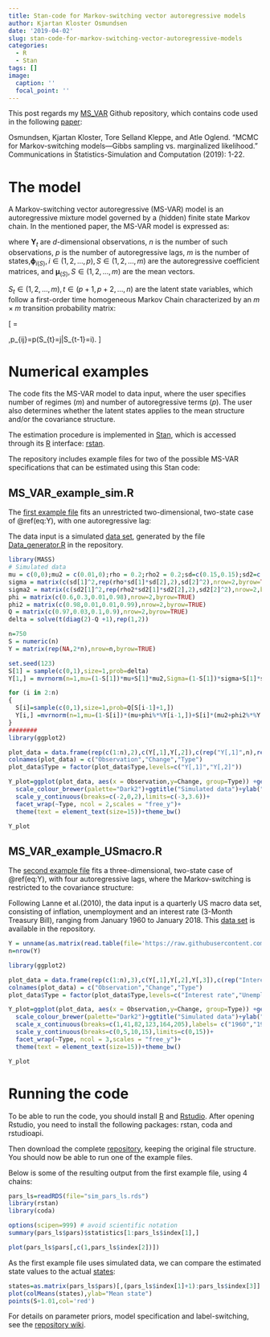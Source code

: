 ---
title: Stan-code for Markov-switching vector autoregressive models
author: Kjartan Kloster Osmundsen
date: '2019-04-02'
slug: stan-code-for-markov-switching-vector-autoregressive-models
categories:
  - R
  - Stan
tags: []
image:
  caption: ''
  focal_point: ''
---

This post regards my [MS_VAR](https://github.com/kjartako/MS_VAR) Github repository, which contains code used in the following [paper](https://www.tandfonline.com/doi/full/10.1080/03610918.2019.1565580):

Osmundsen, Kjartan Kloster, Tore Selland Kleppe, and Atle Oglend. "MCMC for Markov-switching models—Gibbs sampling vs. marginalized likelihood." Communications in Statistics-Simulation and Computation (2019): 1-22.

# The model

A Markov-switching vector autoregressive (MS-VAR) model is an autoregressive mixture model governed by a (hidden) finite state Markov chain. In the mentioned paper, the MS-VAR model is expressed as:

\begin{equation}
\boldsymbol{Y}_{t} =\left[\sum_{i=1}^p {\boldsymbol{\phi}_i}_{(S_{t})}\boldsymbol{Y}_{t-i} \right]+\boldsymbol{\mu}_{(S_{t})}+\boldsymbol{\epsilon}_{t},\qquad\boldsymbol{\epsilon}_{t}\sim\mathcal{N}\left(\boldsymbol{0},\boldsymbol{\Sigma}_{(S_{t})}\right),\qquad\boldsymbol{Y}_{t}\in\mathbb{R}^{d},
(\#eq:Y)
\end{equation}
where $\boldsymbol{Y}_{t}$ are $d$-dimensional observations, $n$ is the number of such observations, $p$ is the number of autoregressive lags, $m$ is the number of states,${\boldsymbol{\phi}_i}_{(S)},i\in(1,2,\dots,p),S\in(1,2,\dots,m)$ are the autoregressive
coefficient matrices, and $\boldsymbol{\mu}_{(S)},S\in(1,2,\dots,m)$
are the mean vectors.

$S_{t}\in(1,2,\dots,m),t\in(p+1,p+2,\dots,n)$ are
the latent state variables, which follow a first-order time homogeneous
Markov Chain characterized by an $m \times m$ transition probability matrix: 

\[
\boldsymbol{Q}=\begin{bmatrix}p_{11} & \dots & p_{1m}\\
\vdots & \vdots & \vdots\\
p_{m1} & \dots & p_{mm}
\end{bmatrix},\qquad p_{ij}=p(S_{t}=j|S_{t-1}=i).
\]

# Numerical examples

The code fits the MS-VAR model to data input, where the user specifies number of regimes ($m$) and number of autoregressive terms ($p$). The user also determines whether the latent states applies to the mean structure and/or the covariance structure.

The estimation procedure is implemented in [Stan](https://mc-stan.org/), which is accessed through its [R](https://www.r-project.org/) interface: [rstan](https://mc-stan.org/users/interfaces/rstan).

The repository includes example files for two of the possible MS-VAR specifications that can be estimated using this Stan code:  

## MS_VAR_example_sim.R
The [first example file](https://github.com/kjartako/MS_VAR/blob/master/MS_VAR/MS_VAR_example_sim.R) fits an unrestricted two-dimensional, two-state case of \@ref(eq:Y), with one autoregressive lag:

\begin{equation}
\boldsymbol{Y}_{t} ={\boldsymbol{\phi}_1}_{(S_{t})}\boldsymbol{Y}_{t-1} +\boldsymbol{\mu}_{(S_{t})}+\boldsymbol{\epsilon}_{t},\qquad\boldsymbol{\epsilon}_{t}\sim\mathcal{N}\left(\boldsymbol{0},\boldsymbol{\Sigma}_{(S_{t})}\right),\qquad\boldsymbol{Y}_{t}\in\mathbb{R}^{2}.
\end{equation}

The data input is a simulated [data set](https://github.com/kjartako/MS_VAR/blob/master/MS_VAR/Data/Y_750.txt), generated by the file [Data_generator.R](https://github.com/kjartako/MS_VAR/blob/master/MS_VAR/Data/Data_generator.R) in the repository.

```{r sim,echo=FALSE}
library(MASS)
# Simulated data
mu = c(0,0);mu2 = c(0.01,0);rho = 0.2;rho2 = 0.2;sd=c(0.15,0.15);sd2=c(0.3,0.25)
sigma = matrix(c(sd[1]^2,rep(rho*sd[1]*sd[2],2),sd[2]^2),nrow=2,byrow=TRUE)
sigma2 = matrix(c(sd2[1]^2,rep(rho2*sd2[1]*sd2[2],2),sd2[2]^2),nrow=2,byrow=TRUE)
phi = matrix(c(0.6,0.3,0.01,0.98),nrow=2,byrow=TRUE)
phi2 = matrix(c(0.98,0.01,0.01,0.99),nrow=2,byrow=TRUE)
Q = matrix(c(0.97,0.03,0.1,0.9),nrow=2,byrow=TRUE)
delta = solve(t(diag(2)-Q +1),rep(1,2))

n=750
S = numeric(n)
Y = matrix(rep(NA,2*n),nrow=n,byrow=TRUE)

set.seed(123)
S[1] = sample(c(0,1),size=1,prob=delta)
Y[1,] = mvrnorm(n=1,mu=(1-S[1])*mu+S[1]*mu2,Sigma=(1-S[1])*sigma+S[1]*sigma2)

for (i in 2:n)
{
  S[i]=sample(c(0,1),size=1,prob=Q[S[i-1]+1,])
  Y[i,] =mvrnorm(n=1,mu=(1-S[i])*(mu+phi%*%Y[i-1,])+S[i]*(mu2+phi2%*%Y[i-1,]),Sigma=(sigma*(1-S[i])+sigma2*S[i]))
}
########
library(ggplot2)

plot_data = data.frame(rep(c(1:n),2),c(Y[,1],Y[,2]),c(rep("Y[,1]",n),rep("Y[,2]",n)))
colnames(plot_data) = c("Observation","Change","Type")
plot_data$Type = factor(plot_data$Type,levels=c("Y[,1]","Y[,2]"))

Y_plot=ggplot(plot_data, aes(x = Observation,y=Change, group=Type)) +geom_line(size=1)+
  scale_colour_brewer(palette="Dark2")+ggtitle("Simulated data")+ylab("")+
  scale_y_continuous(breaks=c(-2,0,2),limits=c(-3,3.6))+
  facet_wrap(~Type, ncol = 2,scales = "free_y")+
  theme(text = element_text(size=15))+theme_bw()

Y_plot
```


## MS_VAR_example_USmacro.R
The [second example file](https://github.com/kjartako/MS_VAR/blob/master/MS_VAR/MS_VAR_example_USmacro.R) fits a three-dimensional, two-state case of \@ref(eq:Y), with four autoregressive lags, where the Markov-switching is restricted to the covariance structure: 
\begin{equation}
\boldsymbol{Y}_{t} =\boldsymbol{\phi}_{1}\boldsymbol{Y}_{t-1}+\boldsymbol{\phi}_{2}\boldsymbol{Y}_{t-2}+\boldsymbol{\phi}_{3}\boldsymbol{Y}_{t-3}+\boldsymbol{\phi}_{4}\boldsymbol{Y}_{t-4}+\boldsymbol{\mu}+\boldsymbol{\epsilon}_{t},\qquad\boldsymbol{\epsilon}_{t}\sim\mathcal{N}\left(\boldsymbol{0},\boldsymbol{\Sigma}_{(S_{t})}\right),\qquad\boldsymbol{Y}_{t}\in\mathbb{R}^{3}.
\end{equation}

Following Lanne et al.(2010), the data input is a quarterly US macro data set, consisting of inflation, unemployment and an interest
rate (3-Month Treasury Bill), ranging from January 1960 to January 2018. This [data set](https://github.com/kjartako/MS_VAR/blob/master/MS_VAR/Data/USmacro.txt) is available in the repository.

```{r USmacro,echo=FALSE}
Y = unname(as.matrix(read.table(file='https://raw.githubusercontent.com/kjartako/MS_VAR/master/MS_VAR/Data/USmacro.txt',sep="\t")))
n=nrow(Y)

library(ggplot2)

plot_data = data.frame(rep(c(1:n),3),c(Y[,1],Y[,2],Y[,3]),c(rep("Interest rate",n),rep("Unemployment rate",n),rep("Inflation rate",n)))
colnames(plot_data) = c("Observation","Change","Type")
plot_data$Type = factor(plot_data$Type,levels=c("Interest rate","Unemployment rate","Inflation rate"))

Y_plot=ggplot(plot_data, aes(x = Observation,y=Change, group=Type)) +geom_line(size=1)+
  scale_colour_brewer(palette="Dark2")+ggtitle("Simulated data")+ylab("")+
  scale_x_continuous(breaks=c(1,41,82,123,164,205),labels= c("1960","1970","1980","1990","2000","2010"),expand=c(0.05, 0))+
  scale_y_continuous(breaks=c(0,5,10,15),limits=c(0,15))+
  facet_wrap(~Type, ncol = 3,scales = "free_y")+
  theme(text = element_text(size=15))+theme_bw()

Y_plot
```

# Running the code
To be able to run the code, you should install [R](https://cloud.r-project.org/) and [Rstudio](https://www.rstudio.com/products/rstudio/download/). After opening Rstudio, you need to install the following packages: rstan, coda and rstudioapi. 

Then download the complete [repository](https://github.com/kjartako/MS_VAR), keeping the original file structure.
You should now be able to run one of the example files.

Below is some of the resulting output from the first example file, using 4 chains:

```{r load,echo=FALSE,include=FALSE}
pars_ls=readRDS(file="sim_pars_ls.rds")
library(rstan)
library(coda)
```

```{r res,echo=TRUE,fig.width = 8, fig.height = 6}
options(scipen=999) # avoid scientific notation
summary(pars_ls$pars)$statistics[1:pars_ls$index[1],]

plot(pars_ls$pars[,c(1,pars_ls$index[2])])
```

As the first example file uses simulated data, we can compare the estimated state values to the actual [states](https://github.com/kjartako/MS_VAR/blob/master/MS_VAR/Data/S_750.txt):


```{r res2,echo=TRUE,fig.width = 8, fig.height = 6}
states=as.matrix(pars_ls$pars)[,(pars_ls$index[1]+1):pars_ls$index[3]]
plot(colMeans(states),ylab="Mean state")
points(S+1.01,col='red')
```


For details on parameter priors, model specification and label-switching, see the [repository wiki](https://github.com/kjartako/MS_VAR/wiki).
